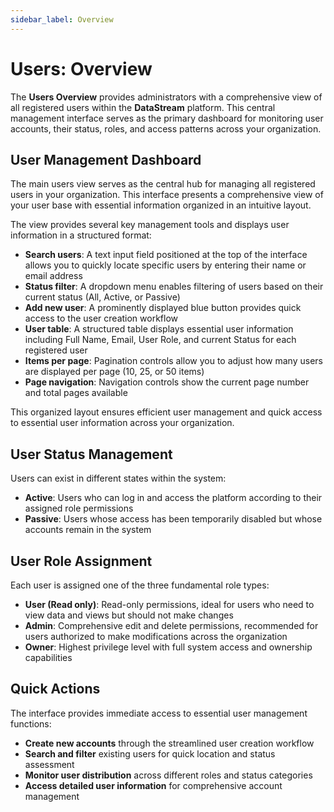 ```yaml
---
sidebar_label: Overview
---
```


# Users: Overview

The **Users Overview** provides administrators with a comprehensive view of all registered users within the **DataStream** platform. This central management interface serves as the primary dashboard for monitoring user accounts, their status, roles, and access patterns across your organization.

## User Management Dashboard

The main users view serves as the central hub for managing all registered users in your organization. This interface presents a comprehensive view of your user base with essential information organized in an intuitive layout.

The view provides several key management tools and displays user information in a structured format:

- **Search users**: A text input field positioned at the top of the interface allows you to quickly locate specific users by entering their name or email address
- **Status filter**: A dropdown menu enables filtering of users based on their current status (All, Active, or Passive)
- **Add new user**: A prominently displayed blue button provides quick access to the user creation workflow
- **User table**: A structured table displays essential user information including Full Name, Email, User Role, and current Status for each registered user
- **Items per page**: Pagination controls allow you to adjust how many users are displayed per page (10, 25, or 50 items)
- **Page navigation**: Navigation controls show the current page number and total pages available

This organized layout ensures efficient user management and quick access to essential user information across your organization.

## User Status Management

Users can exist in different states within the system:

- **Active**: Users who can log in and access the platform according to their assigned role permissions
- **Passive**: Users whose access has been temporarily disabled but whose accounts remain in the system

## User Role Assignment

Each user is assigned one of the three fundamental role types:

- **User (Read only)**: Read-only permissions, ideal for users who need to view data and views but should not make changes
- **Admin**: Comprehensive edit and delete permissions, recommended for users authorized to make modifications across the organization
- **Owner**: Highest privilege level with full system access and ownership capabilities

## Quick Actions

The interface provides immediate access to essential user management functions:

- **Create new accounts** through the streamlined user creation workflow
- **Search and filter** existing users for quick location and status assessment
- **Monitor user distribution** across different roles and status categories
- **Access detailed user information** for comprehensive account management
